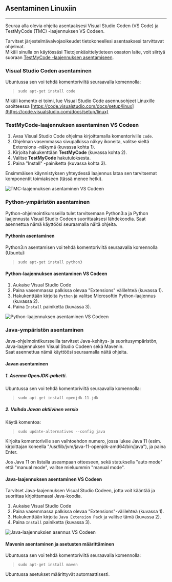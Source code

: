 
<ContentBox>

## Asentaminen Linuxiin

---

<TableOfContents />

</ContentBox>

<ContentBox>
Seuraa alla olevia ohjeita asentaaksesi Visual Studio Coden (VS Code) ja TestMyCode (TMC) -laajennuksen VS Codeen. 

Tarvitset järjestelmävalvojaoikeudet tietokoneellesi asentaaksesi tarvittavat ohjelmat.  
Mikäli sinulla on käytössäsi Tietojenkäsittelytieteen osaston laite, voit siirtyä suoraan [TestMyCode -laajennuksen asentamiseen](#TestMyCode-asentaminen).

###  Visual Studio Coden asentaminen <a name="VSCoden-asentaminen"></a>

Ubuntussa sen voi tehdä komentoriviltä seuraavalla komennolla:

> `sudo apt-get install code`

Mikäli komento ei toimi, lue Visual Studio Code asennusohjeet Linuxille osoitteessa [https://code.visualstudio.com/docs/setup/linux](https://code.visualstudio.com/docs/setup/linux)

### TestMyCode-laajennuksen asentaminen VS Codeen <a name="TestMyCode-asentaminen"></a>

1. Avaa Visual Studio Code ohjelma kirjoittamalla komentoriville `code`. 
2. Ohjelman vasemmassa sivupalkissa näkyy ikoneita, valitse sieltä Extensions -näkymä (kuvassa kohta 1).  
3. Kirjoita hakukenttään **TestMyCode** (kuvassa kohta 2).  
4. Valitse **TestMyCode** hakutuloksesta.
5. Paina "Install" -painiketta (kuvassa kohta 3).

Ensimmäisen käynnistyksen yhteydessä laajennus lataa sen tarvitsemat komponentit toimiakseen (tässä menee hetki).

![TMC-laajennuksen asentaminen VS Codeen](vscode/download_extension.webp)

</ContentBox>

<ContentBox>

### Python-ympäristön asentaminen <a name="python-asentaminen"></a>

Python-ohjelmointikursseilla tulet tarvitsemaan Python3:a ja Python laajennusta Visual Studio Codeen suorittaaksesi lähdekoodia.
Saat asennettua nämä käyttöösi seuraamalla näitä ohjeita.

#### Pythonin asentaminen <a name="python3"></a>

Python3:n asentamisen voi tehdä komentoriviltä seuraavalla komennolla (Ubuntu):

> `sudo apt-get install python3`

#### Python-laajennuksen asentaminen VS Codeen <a name="python-laajennus"></a>

1. Aukaise Visual Studio Code
2. Paina vasemmassa palkissa olevaa "Extensions" välilehteä (kuvassa 1).
3. Hakukenttään kirjoita `Python` ja valitse Microsoftin Python-laajennus (kuvassa 2).
4. Paina `Install` painiketta (kuvassa 3).

![Python-laajennuksen asentaminen VS Codeen](vscode/vscode_python_extension.webp)

</ContentBox>

<ContentBox>

### Java-ympäristön asentaminen <a name="javan-asentaminen"></a>

Java-ohjelmointikursseilla tarvitset Java-kehitys- ja suoritusympäristön, Java-laajennuksen Visual Studio Codeen sekä Mavenin.  
Saat asennettua nämä käyttöösi seuraamalla näitä ohjeita.

#### Javan asentaminen <a name="adopt-open-jdk"></a>

##### 1. Asenna OpenJDK-paketti.

Ubuntussa sen voi tehdä komentoriviltä seuraavalla komennolla:

> `sudo apt-get install openjdk-11-jdk`

##### 2. Vaihda Javan aktiivinen versio

Käytä komentoa:

> `sudo update-alternatives --config java`

Kirjoita komentoriville sen vaihtoehdon numero, jossa lukee Java 11 (esim. kirjoittajan koneella "/usr/lib/jvm/java-11-openjdk-amd64/bin/java"), ja paina Enter.

Jos Java 11 on listalla useampaan otteeseen, sekä statuksella "auto mode" että "manual mode", valitse mieluummin "manual mode".


#### Java-laajennuksen asentaminen VS Codeen <a name="java-laajennus"></a>

Tarvitset Java-laajennuksen Visual Studio Codeen, jotta voit kääntää ja suorittaa kirjoittamaasi Java-koodia.

1. Aukaise Visual Studio Code
2. Paina vasemmassa palkissa olevaa "Extensions"-välilehteä (kuvassa 1).
3. Hakukenttään kirjoita `Java Extension Pack` ja valitse tämä (kuvassa 2).
4. Paina `Install` painiketta (kuvassa 3).

![Java-laajennuksien asennus VS Codeen](vscode/vscode_java_extension_pack.webp)


#### Mavenin asentaminen ja asetusten määrittäminen <a name="maven-ja-asetukset"></a>

Ubuntussa sen voi tehdä komentoriviltä seuraavalla komennolla:
> `sudo apt-get install maven`

Ubuntussa asetukset määrittyvät automaattisesti.

</ContentBox>

<StartingProgrammingGuide />